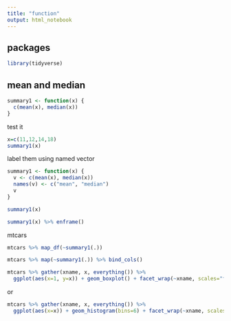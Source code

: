 ```yaml
---
title: "function"
output: html_notebook
---
```


## packages

```r
library(tidyverse)
```


## mean and median

```r
summary1 <- function(x) {
  c(mean(x), median(x))
}
```

test it

```r
x=c(11,12,14,18)
summary1(x)
```

label them using named vector

```r
summary1 <- function(x) {
  v <- c(mean(x), median(x))
  names(v) <- c("mean", "median")
  v
}
```

```r
summary1(x)
```

```r
summary1(x) %>% enframe()
```


mtcars

```r
mtcars %>% map_df(~summary1(.)) 
```

```r
mtcars %>% map(~summary1(.)) %>% bind_cols()
```


```r
mtcars %>% gather(xname, x, everything()) %>% 
  ggplot(aes(x=1, y=x)) + geom_boxplot() + facet_wrap(~xname, scales="free")
```

or

```r
mtcars %>% gather(xname, x, everything()) %>% 
  ggplot(aes(x=x)) + geom_histogram(bins=6) + facet_wrap(~xname, scales="free")

```

